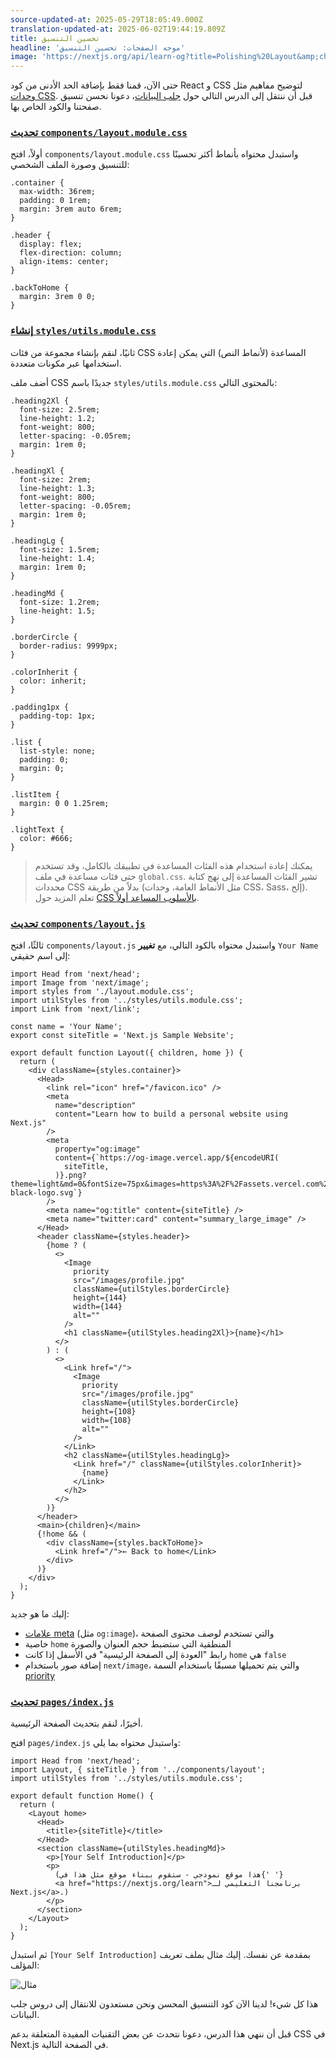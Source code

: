 ```yaml
---
source-updated-at: 2025-05-29T18:05:49.000Z
translation-updated-at: 2025-06-02T19:44:19.809Z
title: تحسين التنسيق
headline: 'موجه الصفحات: تحسين التنسيق'
image: 'https://nextjs.org/api/learn-og?title=Polishing%20Layout&amp;chapter=17'
---
```


حتى الآن، قمنا فقط بإضافة الحد الأدنى من كود React و CSS لتوضيح مفاهيم مثل [وحدات CSS](/docs/basic-features/built-in-css-support#adding-component-level-css). قبل أن ننتقل إلى الدرس التالي حول [جلب البيانات](/docs/basic-features/data-fetching)، دعونا نحسن تنسيق صفحتنا والكود الخاص بها.

### [تحديث `components/layout.module.css`](#update-componentslayoutmodulecss)

أولاً، افتح `components/layout.module.css` واستبدل محتواه بأنماط أكثر تحسينًا للتنسيق وصورة الملف الشخصي:

```
.container {
  max-width: 36rem;
  padding: 0 1rem;
  margin: 3rem auto 6rem;
}
 
.header {
  display: flex;
  flex-direction: column;
  align-items: center;
}
 
.backToHome {
  margin: 3rem 0 0;
}
```

### [إنشاء `styles/utils.module.css`](#create-stylesutilsmodulecss)

ثانيًا، لنقم بإنشاء مجموعة من فئات CSS المساعدة (لأنماط النص) التي يمكن إعادة استخدامها عبر مكونات متعددة.

أضف ملف CSS جديدًا باسم `styles/utils.module.css` بالمحتوى التالي:

```
.heading2Xl {
  font-size: 2.5rem;
  line-height: 1.2;
  font-weight: 800;
  letter-spacing: -0.05rem;
  margin: 1rem 0;
}
 
.headingXl {
  font-size: 2rem;
  line-height: 1.3;
  font-weight: 800;
  letter-spacing: -0.05rem;
  margin: 1rem 0;
}
 
.headingLg {
  font-size: 1.5rem;
  line-height: 1.4;
  margin: 1rem 0;
}
 
.headingMd {
  font-size: 1.2rem;
  line-height: 1.5;
}
 
.borderCircle {
  border-radius: 9999px;
}
 
.colorInherit {
  color: inherit;
}
 
.padding1px {
  padding-top: 1px;
}
 
.list {
  list-style: none;
  padding: 0;
  margin: 0;
}
 
.listItem {
  margin: 0 0 1.25rem;
}
 
.lightText {
  color: #666;
}
```

> يمكنك إعادة استخدام هذه الفئات المساعدة في تطبيقك بالكامل، وقد تستخدم حتى فئات مساعدة في ملف `global.css`. تشير الفئات المساعدة إلى نهج كتابة محددات CSS بدلاً من طريقة (مثل الأنماط العامة، وحدات CSS، Sass، إلخ). تعلم المزيد حول [CSS بالأسلوب المساعد أولاً](https://tailwindcss.com/docs/utility-first).

### [تحديث `components/layout.js`](#update-componentslayoutjs)

ثالثًا، افتح `components/layout.js` واستبدل محتواه بالكود التالي، مع **تغيير** `Your Name` إلى اسم حقيقي:

```
import Head from 'next/head';
import Image from 'next/image';
import styles from './layout.module.css';
import utilStyles from '../styles/utils.module.css';
import Link from 'next/link';
 
const name = 'Your Name';
export const siteTitle = 'Next.js Sample Website';
 
export default function Layout({ children, home }) {
  return (
    <div className={styles.container}>
      <Head>
        <link rel="icon" href="/favicon.ico" />
        <meta
          name="description"
          content="Learn how to build a personal website using Next.js"
        />
        <meta
          property="og:image"
          content={`https://og-image.vercel.app/${encodeURI(
            siteTitle,
          )}.png?theme=light&md=0&fontSize=75px&images=https%3A%2F%2Fassets.vercel.com%2Fimage%2Fupload%2Ffront%2Fassets%2Fdesign%2Fnextjs-black-logo.svg`}
        />
        <meta name="og:title" content={siteTitle} />
        <meta name="twitter:card" content="summary_large_image" />
      </Head>
      <header className={styles.header}>
        {home ? (
          <>
            <Image
              priority
              src="/images/profile.jpg"
              className={utilStyles.borderCircle}
              height={144}
              width={144}
              alt=""
            />
            <h1 className={utilStyles.heading2Xl}>{name}</h1>
          </>
        ) : (
          <>
            <Link href="/">
              <Image
                priority
                src="/images/profile.jpg"
                className={utilStyles.borderCircle}
                height={108}
                width={108}
                alt=""
              />
            </Link>
            <h2 className={utilStyles.headingLg}>
              <Link href="/" className={utilStyles.colorInherit}>
                {name}
              </Link>
            </h2>
          </>
        )}
      </header>
      <main>{children}</main>
      {!home && (
        <div className={styles.backToHome}>
          <Link href="/">← Back to home</Link>
        </div>
      )}
    </div>
  );
}
```

إليك ما هو جديد:

*   [علامات meta](https://en.wikipedia.org/wiki/Meta_element) (مثل `og:image`)، والتي تستخدم لوصف محتوى الصفحة
*   خاصية `home` المنطقية التي ستضبط حجم العنوان والصورة
*   رابط "العودة إلى الصفحة الرئيسية" في الأسفل إذا كانت `home` هي `false`
*   إضافة صور باستخدام `next/image`، والتي يتم تحميلها مسبقًا باستخدام السمة [priority](/docs/api-reference/next/image#priority)

### [تحديث `pages/index.js`](#update-pagesindexjs)

أخيرًا، لنقم بتحديث الصفحة الرئيسية.

افتح `pages/index.js` واستبدل محتواه بما يلي:

```
import Head from 'next/head';
import Layout, { siteTitle } from '../components/layout';
import utilStyles from '../styles/utils.module.css';
 
export default function Home() {
  return (
    <Layout home>
      <Head>
        <title>{siteTitle}</title>
      </Head>
      <section className={utilStyles.headingMd}>
        <p>[Your Self Introduction]</p>
        <p>
          (هذا موقع نموذجي - ستقوم ببناء موقع مثل هذا في{' '}
          <a href="https://nextjs.org/learn">برنامجنا التعليمي لـ Next.js</a>.)
        </p>
      </section>
    </Layout>
  );
}
```

ثم استبدل `[Your Self Introduction]` بمقدمة عن نفسك. إليك مثال بملف تعريف المؤلف:

![مثال](https://h8DxKfmAPhn8O0p3.public.blob.vercel-storage.com/learn/pages-router/assets-metadata-css/example.png)

هذا كل شيء! لدينا الآن كود التنسيق المحسن ونحن مستعدون للانتقال إلى دروس جلب البيانات.

قبل أن ننهي هذا الدرس، دعونا نتحدث عن بعض التقنيات المفيدة المتعلقة بدعم CSS في Next.js في الصفحة التالية.